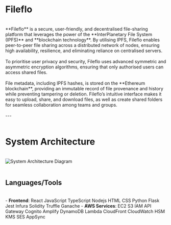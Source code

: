 # Fileflo

<br />
**Fileflo** is a secure, user-friendly, and decentralised file-sharing platform
that leverages the power of the **InterPlanetary File System (IPFS)** and
**blockchain technology**. By utilising IPFS, Fileflo enables peer-to-peer file
sharing across a distributed network of nodes, ensuring high availability,
resilience, and eliminating reliance on centralised servers.
<br />
<br />
To prioritise user privacy and security, Fileflo uses advanced symmetric and
asymmetric encryption algorithms, ensuring that only authorised users can access
shared files.
<br />
<br />
File metadata, including IPFS hashes, is stored on the **Ethereum blockchain**,
providing an immutable record of file provenance and history while preventing
tampering or deletion. Fileflo’s intuitive interface makes it easy to upload,
share, and download files, as well as create shared folders for seamless
collaboration among teams and groups.
<br />
<br />
---
<br />
<br />

# System Architecture

<br />
<img
    src="/blog/projects/fileflo_diagram.svg"
    alt="System Architecture Diagram"
    className="h-auto w-full"
/>
<br />
<br />

## Languages/Tools

<br />- **Frontend**: React JavaScript TypeScript Nodejs HTML CSS Python Flask
Jest Infura Solidity Truffle Ganache - **AWS Services**: EC2 S3 IAM API Gateway
Cognito Amplify DynamoDB Lambda CloudFront CloudWatch HSM KMS SES AppSync
